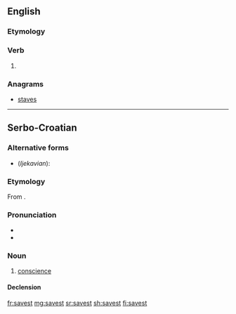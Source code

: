 ==English==

===Etymology===
{{suffix|save|est|lang=en}}

===Verb===
{{head|en|verb form}}

# {{en-archaic second-person singular of|save}}

===Anagrams===
* [[staves#English|staves]]

----

==Serbo-Croatian==

===Alternative forms===
* (''Ijekavian''): {{l|sh|sávjest}}

===Etymology===
From {{etyl|cu|sh}} {{m|cu|съвѣсть}}.

===Pronunciation===
* {{IPA|/sǎːʋest/|lang=sh}}
* {{hyphenation|sa|vest|lang=sh}}

===Noun===
{{sh-noun|g=f|head=sávest|r|са́вест}}

# [[conscience]]

====Declension====
{{sh-decl-noun
|savest|savesti
|savesti|savesti
|savesti|savestima
|savest|savesti
|savesti|savesti
|savesti|savestima
|savešću / savesti|savestima
}}

[[fr:savest]]
[[mg:savest]]
[[sr:savest]]
[[sh:savest]]
[[fi:savest]]